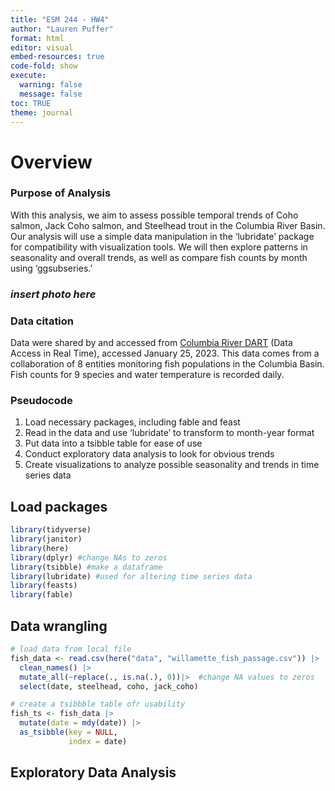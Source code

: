 ```yaml
---
title: "ESM 244 - HW4"
author: "Lauren Puffer"
format: html
editor: visual
embed-resources: true
code-fold: show
execute: 
  warning: false
  message: false
toc: TRUE
theme: journal
---
```


# Overview

### Purpose of Analysis

With this analysis, we aim to assess possible temporal trends of Coho salmon, Jack Coho salmon, and Steelhead trout in the Columbia River Basin. Our analysis will use a simple data manipulation in the 'lubridate' package for compatibility with visualization tools. We will then explore patterns in seasonality and overall trends, as well as compare fish counts by month using 'ggsubseries.'

### *insert photo here*

### Data citation

Data were shared by and accessed from [Columbia River DART](http://www.cbr.washington.edu/dart/query/adult_graph_text) (Data Access in Real Time), accessed January 25, 2023. This data comes from a collaboration of 8 entities monitoring fish populations in the Columbia Basin. Fish counts for 9 species and water temperature is recorded daily.

### Pseudocode

1.  Load necessary packages, including fable and feast
2.  Read in the data and use 'lubridate' to transform to month-year format
3.  Put data into a tsibble table for ease of use
4.  Conduct exploratory data analysis to look for obvious trends
5.  Create visualizations to analyze possible seasonality and trends in time series data

## Load packages

```r
library(tidyverse)
library(janitor)
library(here)
library(dplyr) #change NAs to zeros
library(tsibble) #make a dataframe
library(lubridate) #used for altering time series data
library(feasts) 
library(fable)
```

## Data wrangling

```r
# load data from local file
fish_data <- read.csv(here("data", "willamette_fish_passage.csv")) |>
  clean_names() |>
  mutate_all(~replace(., is.na(.), 0))|>  #change NA values to zeros 
  select(date, steelhead, coho, jack_coho)

# create a tsibbble table ofr usability 
fish_ts <- fish_data |>
  mutate(date = mdy(date)) |>
  as_tsibble(key = NULL, 
             index = date)

```

## Exploratory Data Analysis

